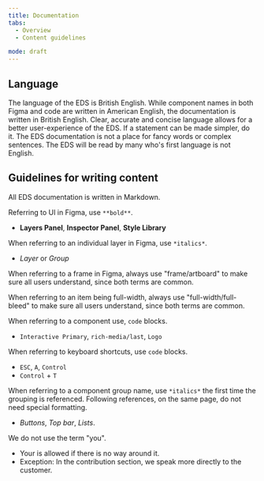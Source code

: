 ```yaml
---
title: Documentation
tabs: 
  - Overview
  - Content guidelines

mode: draft
---
```



## Language

The language of the EDS is British English. While component names in both Figma and code are written in American English, the documentation is written in British English. Clear, accurate and concise language allows for a better user-experience of the EDS. If a statement can be made simpler, do it. The EDS documentation is not a place for fancy words or complex sentences. The EDS will be read by many who's first language is not English. 



## Guidelines for writing content

All EDS documentation is written in Markdown. 

Referring to UI in Figma, use `**bold**`. 
  * **Layers Panel**, **Inspector Panel**, **Style Library**
  
When referring to an individual layer in Figma, use `*italics*`.
  * *Layer* or *Group*

When referring to a frame in Figma, always use "frame/artboard" to make sure all users understand, since both terms are common. 

When referring to an item being full-width, always use "full-width/full-bleed" to make sure all users understand, since both terms are common. 

When referring to a component use, `code` blocks.
  * `Interactive Primary`, `rich-media/last`, `Logo`

When referring to keyboard shortcuts, use `code` blocks.
  * `ESC`, `A`, `Control`
  * `Control` + `T`

When referring to a component group name, use `*italics*` the first time the grouping is referenced. Following references, on the same page, do not need special formatting. 
  * *Buttons*, *Top bar*, *Lists*.

We do not use the term "you". 
  * Your is allowed if there is no way around it. 
  * Exception: In the contribution section, we speak more directly to the customer.  
